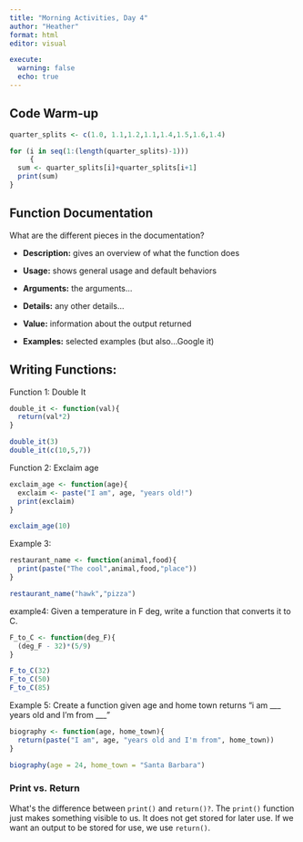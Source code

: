 ```yaml
---
title: "Morning Activities, Day 4"
author: "Heather"
format: html
editor: visual

execute: 
  warning: false
  echo: true
---
```


## Code Warm-up

```r
quarter_splits <- c(1.0, 1.1,1.2,1.1,1.4,1.5,1.6,1.4)

for (i in seq(1:(length(quarter_splits)-1)))
     {
  sum <- quarter_splits[i]+quarter_splits[i+1]
  print(sum)
}
```

## Function Documentation

What are the different pieces in the documentation?

-   **Description:** gives an overview of what the function does

-   **Usage:** shows general usage and default behaviors

-   **Arguments:** the arguments...

-   **Details:** any other details...

-   **Value:** information about the output returned

-   **Examples:** selected examples (but also...Google it)

## Writing Functions:

Function 1: Double It

```r
double_it <- function(val){
  return(val*2)
}

double_it(3)
double_it(c(10,5,7))

```

Function 2: Exclaim age

```r
exclaim_age <- function(age){
  exclaim <- paste("I am", age, "years old!")
  print(exclaim)
}

exclaim_age(10)
```

Example 3:

```r
restaurant_name <- function(animal,food){
  print(paste("The cool",animal,food,"place"))
}

restaurant_name("hawk","pizza")

```

example4: Given a temperature in F deg, write a function that converts it to C.

```r
F_to_C <- function(deg_F){
  (deg_F - 32)*(5/9)
}

F_to_C(32)
F_to_C(50)
F_to_C(85)
```

Example 5: Create a function given age and home town returns "i am \_\_\_ years old and I'm from \_\_\_"

```r
biography <- function(age, home_town){
  return(paste("I am", age, "years old and I'm from", home_town))
}

biography(age = 24, home_town = "Santa Barbara")
```

### Print vs. Return

What\'s the difference between `print()` and `return()?`. The `print()` function just makes something visible to us. It does not get stored for later use. If we want an output to be stored for use, we use `return()`.
